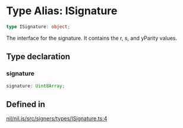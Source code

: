 # Type Alias: ISignature

```ts
type ISignature: object;
```

The interface for the signature. It contains the r, s, and yParity values.

## Type declaration

### signature

```ts
signature: Uint8Array;
```

## Defined in

[nil/nil.js/src/signers/types/ISignature.ts:4](https://github.com/NilFoundation/nil.js/blob/d8bba16997233f201c54e5c49ccea4dad0518b53/src/signers/types/ISignature.ts#L4)
